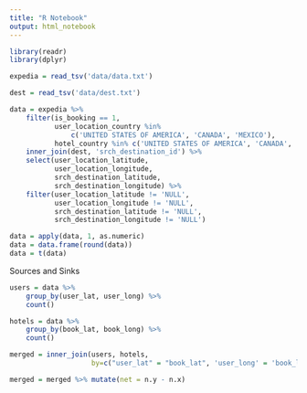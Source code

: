 ---
title: "R Notebook"
output: html_notebook
---

```{r, warning=FALSE, message=FALSE}
library(readr)
library(dplyr)
```
 
```{r}
expedia = read_tsv('data/data.txt')
```

```{r}
dest = read_tsv('data/dest.txt')
```

```{r}
data = expedia %>% 
    filter(is_booking == 1, 
           user_location_country %in% 
               c('UNITED STATES OF AMERICA', 'CANADA', 'MEXICO'),
           hotel_country %in% c('UNITED STATES OF AMERICA', 'CANADA', 'MEXICO')) %>%
    inner_join(dest, 'srch_destination_id') %>%
    select(user_location_latitude, 
           user_location_longitude, 
           srch_destination_latitude, 
           srch_destination_longitude) %>%
    filter(user_location_latitude != 'NULL', 
           user_location_longitude != 'NULL',
           srch_destination_latitude != 'NULL',
           srch_destination_longitude != 'NULL')

data = apply(data, 1, as.numeric)
data = data.frame(round(data))
data = t(data)
```

Sources and Sinks

```{r}
users = data %>% 
    group_by(user_lat, user_long) %>%
    count()

hotels = data %>% 
    group_by(book_lat, book_long) %>%
    count()
```

```{r}
merged = inner_join(users, hotels, 
                    by=c("user_lat" = "book_lat", 'user_long' = 'book_long'))
```

```{r}
merged = merged %>% mutate(net = n.y - n.x)
```
